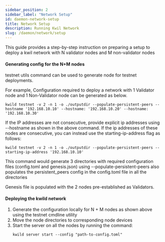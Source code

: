 ```yaml
---
sidebar_position: 2
sidebar_label: "Network Setup"
id: daemon-network-setup
title: Network Setup
description: Running Kwil Network
slug: /daemon/network/setup
---
```


This guide provides a step-by-step instruction on preparing a setup to deploy a kwil network with N validator nodes and M non-validator nodes

#### Generating config for the N+M nodes

testnet utils command can be used to generate node for testnet deployments.

For example, Configuration required to deploy a network with 1 Validator node and 1 Non-Validator node can be generated as below.
```
kwild testnet -v 2 -n 1 -o ./outputdir --populate-persistent-peers --hostname '192.168.10.10' --hostname: '192.168.10.20' --hostname: '192.168.10.30'
```
If the IP addresses are not consecutive, provide explicit ip addresses using --hostname as shown in the above command. 
If the ip addresses of these nodes are consecutive, you can instead use the starting-ip-address flag as follows:

```
kwild testnet -v 2 -n 1 -o ./outputdir --populate-persistent-peers --starting-ip-address '192.168.10.10'
```

This command would generate 3 directories with required configuration files (config.toml and genesis.json)
using --populate-persistent-peers also populates the persistent_peers config in the config.toml file in all the directories

Genesis file is populated with the 2 nodes pre-established as Validators. 


#### Deploying the kwild network

1. Generate the configuration locally for N + M nodes as shown above using the testnet cmdline utility
2. Move the node directories to corresponding node devices
3. Start the server on all the nodes by running the command:
    ```
    kwild server start --config "path-to-config.toml"
    ```
